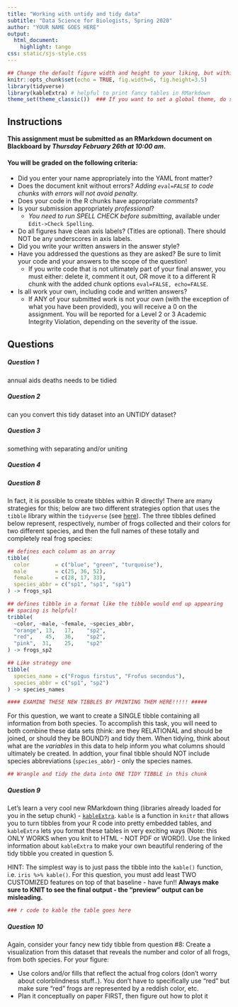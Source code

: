 ```yaml
---
title: "Working with untidy and tidy data"
subtitle: "Data Science for Biologists, Spring 2020"
author: "YOUR NAME GOES HERE"
output: 
  html_document:
    highlight: tango
css: static/sjs-style.css
---
```


<!-- SETUP CODE CHUNK -->
```r
## Change the default figure width and height to your liking, but within reason.
knitr::opts_chunk$set(echo = TRUE, fig.width=6, fig.height=3.5)
library(tidyverse)
library(kableExtra) # helpful to print fancy tables in RMarkdown
theme_set(theme_classic())  ### If you want to set a global theme, do so here
```


## Instructions

**This assignment must be submitted as an RMarkdown document on Blackboard by _Thursday February 26th at 10:00 am_.** 

#### You will be graded on the following criteria:

+ Did you enter your name appropriately into the YAML front matter?
+ Does the document knit without errors? *Adding `eval=FALSE` to code chunks with errors will not avoid penalty.*
+ Does your code in the R chunks have appropriate *comments*? 
+ Is your submission appropriately _professional_? 
  + *You need to run SPELL CHECK before submitting*, available under `Edit->Check Spelling`.
+ Do all figures have clean axis labels? (Titles are optional). There should NOT be any underscores in axis labels.
+ Did you write your written answers in the <answer>answer style</answer>?
+ Have you addressed the questions as they are asked? Be sure to limit your code and your answers to the scope of the question!
  + If you write code that is not ultimately part of your final answer, you must either: delete it, comment it out, OR move it to a different R chunk with the added chunk options `eval=FALSE, echo=FALSE`. 
+ Is all work your own, including code and written answers?
  + If ANY of your submitted work is not your own (with the exception of what you have been provided), you will receive a 0 on the assignment. You will be reported for a Level 2 or 3 Academic Integrity Violation, depending on the severity of the issue.

<!-- HEY HAVE YOU KNITTED YET? IT'S VERY HARD TO READ INSTRUCTIONS IN RMD! -->


## Questions

##### Question 1

annual aids deaths needs to be tidied

##### Question 2

can you convert this tidy dataset into an UNTIDY dataset?

##### Question 3

something with separating and/or uniting


##### Question 4



##### Question 8

In fact, it is possible to create tibbles within R directly! There are many strategies for this; below are two different strategies option that uses the `tibble` library within the `tidyverse` (see [here](https://r4ds.had.co.nz/tibbles.html)). The three tibbles defined below represent, respectively, number of frogs collected and their colors for two different species, and then the full names of these totally and completely real frog species:

```r

## defines each column as an array
tibble(
  color        = c("blue", "green", "turquoise"),
  male         = c(25, 36, 52),
  female       = c(28, 17, 33),
  species_abbr = c("sp1", "sp1", "sp1")
) -> frogs_sp1

## defines tibble in a format like the tibble would end up appearing
## spacing is helpful!
tribble(
  ~color, ~male, ~female, ~species_abbr,
  "orange", 13,   17,    "sp2",
  "red",    45,   36,    "sp2",
  "pink",  31,    25,    "sp2"
) -> frogs_sp2

## Like strategy one
tibble(
  species_name = c("Frogus firstus", "Frofus secondus"),
  species_abbr = c("sp1", "sp2")
) -> species_names

#### EXAMINE THESE NEW TIBBLES BY PRINTING THEM HERE!!!!! #####
```


For this question, we want to create a SINGLE tibble containing all information from both species. To accomplish this task, you will need to both combine these data sets (think: are they RELATIONAL and should be joined, or should they be BOUND?) and tidy them. When tidying, think about what are the _variables_ in this data to help inform you what columns should ultimately be created. In addtion, your final tibble should NOT include species abbreviations (`species_abbr`) - only the species names.

```r
## Wrangle and tidy the data into ONE TIDY TIBBLE in this chunk

```

##### Question 9

Let's learn a very cool new RMarkdown thing (libraries already loaded for you in the setup chunk) - [`kableExtra`](https://cran.r-project.org/web/packages/kableExtra/vignettes/awesome_table_in_html.html). `kable` is a function in `knitr` that allows you to turn tibbles from your R code into pretty embedded tables, and `kableExtra` lets you format these tables in very exciting ways (Note: this ONLY WORKS when you knit to HTML - NOT PDF or WORD!). Use the linked information about `kableExtra` to make your own beautiful rendering of the tidy tibble you created in question 5.

HINT: The simplest way is to just pass the tibble into the `kable()` function, i.e. `iris %>% kable()`. For this question, you must add least TWO CUSTOMIZED features on top of that baseline - have fun!! **Always make sure to KNIT to see the final output - the "preview" output can be misleading.**


```r
### r code to kable the table goes here
```

##### Question 10

Again, consider your fancy new tidy tibble from question #8: Create a visualization from this dataset that reveals the number and color of all frogs, from both species. For your figure:

+ Use colors and/or fills that reflect the actual frog colors (don't worry about colorblindness stuff..). You don't have to specifically use "red" but make sure "red" frogs are represented by a reddish color, etc.
+ Plan it conceptually on paper FIRST, then figure out how to plot it



